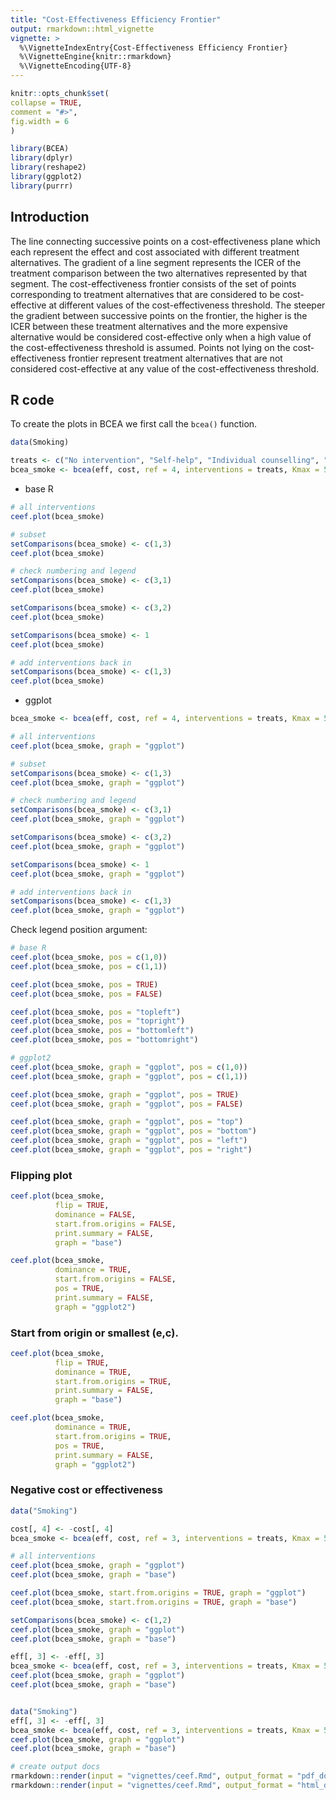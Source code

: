 ---
title: "Cost-Effectiveness Efficiency Frontier"
output: rmarkdown::html_vignette
vignette: >
  %\VignetteIndexEntry{Cost-Effectiveness Efficiency Frontier}
  %\VignetteEngine{knitr::rmarkdown}
  %\VignetteEncoding{UTF-8}
---
  
```{r, include = FALSE}
knitr::opts_chunk$set(
collapse = TRUE,
comment = "#>",
fig.width = 6
)
```

```{r setup, results='hide', message=FALSE, warning=FALSE, echo=FALSE}
library(BCEA)
library(dplyr)
library(reshape2)
library(ggplot2)
library(purrr)
```

## Introduction

The line connecting successive points on a cost-effectiveness plane which each
represent the effect and cost associated with different treatment alternatives.
The gradient of a line segment represents the ICER of the treatment comparison
between the two alternatives represented by that segment.
The cost-effectiveness frontier consists of the set of points corresponding to
treatment alternatives that are considered to be cost-effective at different values
of the cost-effectiveness threshold. The steeper the gradient between successive
points on the frontier, the higher is the ICER between these treatment alternatives
and the more expensive alternative would be considered cost-effective only when a
high value of the cost-effectiveness threshold is assumed.
Points not lying on the cost-effectiveness frontier represent treatment alternatives
that are not considered cost-effective at any value of the cost-effectiveness threshold.

## R code

To create the plots in BCEA we first call the `bcea()` function.

```{r}
data(Smoking)

treats <- c("No intervention", "Self-help", "Individual counselling", "Group counselling")
bcea_smoke <- bcea(eff, cost, ref = 4, interventions = treats, Kmax = 500)
```

* base R

```{r}
# all interventions
ceef.plot(bcea_smoke)

# subset
setComparisons(bcea_smoke) <- c(1,3)
ceef.plot(bcea_smoke)

# check numbering and legend
setComparisons(bcea_smoke) <- c(3,1)
ceef.plot(bcea_smoke)

setComparisons(bcea_smoke) <- c(3,2)
ceef.plot(bcea_smoke)

setComparisons(bcea_smoke) <- 1
ceef.plot(bcea_smoke)

# add interventions back in
setComparisons(bcea_smoke) <- c(1,3)
ceef.plot(bcea_smoke)
```

* ggplot

```{r error=TRUE}
bcea_smoke <- bcea(eff, cost, ref = 4, interventions = treats, Kmax = 500)

# all interventions
ceef.plot(bcea_smoke, graph = "ggplot")

# subset
setComparisons(bcea_smoke) <- c(1,3)
ceef.plot(bcea_smoke, graph = "ggplot")

# check numbering and legend
setComparisons(bcea_smoke) <- c(3,1)
ceef.plot(bcea_smoke, graph = "ggplot")

setComparisons(bcea_smoke) <- c(3,2)
ceef.plot(bcea_smoke, graph = "ggplot")

setComparisons(bcea_smoke) <- 1
ceef.plot(bcea_smoke, graph = "ggplot")

# add interventions back in
setComparisons(bcea_smoke) <- c(1,3)
ceef.plot(bcea_smoke, graph = "ggplot")
```

Check legend position argument:

```{r error=TRUE}
# base R
ceef.plot(bcea_smoke, pos = c(1,0))
ceef.plot(bcea_smoke, pos = c(1,1))

ceef.plot(bcea_smoke, pos = TRUE)
ceef.plot(bcea_smoke, pos = FALSE)

ceef.plot(bcea_smoke, pos = "topleft")
ceef.plot(bcea_smoke, pos = "topright")
ceef.plot(bcea_smoke, pos = "bottomleft")
ceef.plot(bcea_smoke, pos = "bottomright")

# ggplot2
ceef.plot(bcea_smoke, graph = "ggplot", pos = c(1,0))
ceef.plot(bcea_smoke, graph = "ggplot", pos = c(1,1))

ceef.plot(bcea_smoke, graph = "ggplot", pos = TRUE)
ceef.plot(bcea_smoke, graph = "ggplot", pos = FALSE)

ceef.plot(bcea_smoke, graph = "ggplot", pos = "top")
ceef.plot(bcea_smoke, graph = "ggplot", pos = "bottom")
ceef.plot(bcea_smoke, graph = "ggplot", pos = "left")
ceef.plot(bcea_smoke, graph = "ggplot", pos = "right")
```

### Flipping plot

```{r error=TRUE}
ceef.plot(bcea_smoke,
          flip = TRUE,
          dominance = FALSE,
          start.from.origins = FALSE,
          print.summary = FALSE,
          graph = "base")

ceef.plot(bcea_smoke,
          dominance = TRUE,
          start.from.origins = FALSE,
          pos = TRUE,
          print.summary = FALSE,
          graph = "ggplot2")
```


### Start from origin or smallest (e,c).

```{r error=TRUE}
ceef.plot(bcea_smoke,
          flip = TRUE,
          dominance = TRUE,
          start.from.origins = TRUE,
          print.summary = FALSE,
          graph = "base")

ceef.plot(bcea_smoke,
          dominance = TRUE,
          start.from.origins = TRUE,
          pos = TRUE,
          print.summary = FALSE,
          graph = "ggplot2")
```

### Negative cost or effectiveness

```{r error=TRUE}
data("Smoking")

cost[, 4] <- -cost[, 4]
bcea_smoke <- bcea(eff, cost, ref = 3, interventions = treats, Kmax = 500)

# all interventions
ceef.plot(bcea_smoke, graph = "ggplot")
ceef.plot(bcea_smoke, graph = "base")

ceef.plot(bcea_smoke, start.from.origins = TRUE, graph = "ggplot")
ceef.plot(bcea_smoke, start.from.origins = TRUE, graph = "base")

setComparisons(bcea_smoke) <- c(1,2)
ceef.plot(bcea_smoke, graph = "ggplot")
ceef.plot(bcea_smoke, graph = "base")

eff[, 3] <- -eff[, 3]
bcea_smoke <- bcea(eff, cost, ref = 3, interventions = treats, Kmax = 500)
ceef.plot(bcea_smoke, graph = "ggplot")
ceef.plot(bcea_smoke, graph = "base")


data("Smoking")
eff[, 3] <- -eff[, 3]
bcea_smoke <- bcea(eff, cost, ref = 3, interventions = treats, Kmax = 500)
ceef.plot(bcea_smoke, graph = "ggplot")
ceef.plot(bcea_smoke, graph = "base")
```


```{r eval=FALSE, echo=FALSE}
# create output docs
rmarkdown::render(input = "vignettes/ceef.Rmd", output_format = "pdf_document", output_dir = "vignettes")
rmarkdown::render(input = "vignettes/ceef.Rmd", output_format = "html_document", output_dir = "vignettes")
```
